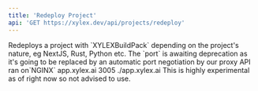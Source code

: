 ```yaml
---
title: 'Redeploy Project'
api: 'GET https://xylex.dev/api/projects/redeploy'
---
```


<Card title="Endpoint Description" icon="info" horizontal>
Redeploys a project with `XYLEXBuildPack` depending on the project's nature, eg NextJS, Rust, Python etc.
</Card>

<Card title="Port negotiation awaiting deprecation" icon="exclamation" horizontal>
The `port` is awaiting deprecation as it's going to be replaced by an automatic port negotiation by our proxy API ran on`NGINX`
</Card>
<ParamField query="app_name" type="String" required children="The name of the application to be redeployed.">
  app.xylex.ai
</ParamField>
<ParamField query="port" type="Number" required children="The port number on which the application will run.">
  3005
</ParamField>
<ParamField query="app_dir" type="String" required children="The directory path of the application to be redeployed.">
  ./app.xylex.ai
</ParamField>


<Card title="Experimental" icon="vial" horizontal>
This is highly experimental as of right now so not advised to use.
</Card>
